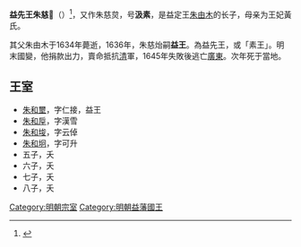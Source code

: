 '''益先王朱慈𤆃'''（{{bd||？|1647年1月20日||catIdx=Z}}）<ref>{{Cite book | author = [[錢海岳|錢海岳]] | editor =  | title = 《南明史·卷三·本紀第三·昭宗一》 | location =  | publisher =    | date =  | pages =  | ISBN = | accessdate =  | url = | language = zh | quote = （隆武二年十二月）丁亥……廣州陷，唐王聿鐭（𨮁）、鄧王器䵺、周王倫奎、惠王常潤、鄭王常澂、遼王術雅、益王慈□、東會王肅𥄳、阜平王翊𨯵 、鉅野王壽[[File:金胊缺字.svg|14px]]、通山王蘊鉞、高密王弘椅、鄢陵王肅汭、益陽王某、南安王企鈺等二十四王薨……}}</ref>，又作朱慈炱，号'''汲素'''，是益定王[[朱由木|朱由木]]的长子，母亲为王妃黃氏。

其父朱由木于1634年薨逝，1636年，朱慈炲嗣'''益王'''。為益先王，或「素王」。明末國變，他捐款出力，賣命抵抗[[清|清]]軍，1645年失敗後逃亡[[廣東|廣東]]。次年死于當地。

==王室==
*[[朱和壐|朱和壐]]，字仁接，益王
*[[朱和垕|朱和垕]]，字漢雪
*[[朱和埈|朱和埈]]，字云倬
*[[朱和坰|朱和坰]]，字可升
*五子，夭 
*六子，夭 
*七子，夭 
*八子，夭 

{{start}}
{{s-bef|before=父定王[[朱由木|朱由木]]}}
{{s-ttl|title=[[明朝藩王列表_(益王系)|明益國國王]]|years=1636年－1646年}}
{{s-aft|after=堂叔[[朱由榛|朱由榛]]}}
{{end}} 

[[Category:明朝宗室|Category:明朝宗室]]
[[Category:明朝益藩國王|Category:明朝益藩國王]]